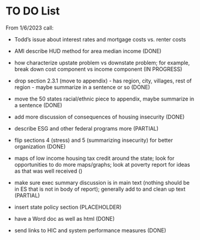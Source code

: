 # TO DO List {.unnumbered}

From 1/6/2023 call:

-   Todd's issue about interest rates and mortgage costs vs. renter costs

-   AMI describe HUD method for area median income (DONE)

-   how characterize upstate problem vs downstate problem; for example, break down cost component vs income component (IN PROGRESS)

-   drop section 2.3.1 (move to appendix) - has region, city, villages, rest of region - maybe summarize in a sentence or so (DONE)

-   move the 50 states racial/ethnic piece to appendix, maybe summarize in a sentence (DONE)

-   add more discussion of consequences of housing insecurity (DONE)

-   describe ESG and other federal programs more (PARTIAL)

-   flip sections 4 (stress) and 5 (summarizing insecurity) for better organization (DONE)

-   maps of low income housing tax credit around the state; look for opportunities to do more maps/graphs; look at poverty report for ideas as that was well received ()

-   make sure exec summary discussion is in main text (nothing should be in ES that is not in body of report); generally add to and clean up text (PARTIAL)

-   insert state policy section (PLACEHOLDER)

-   have a Word doc as well as html (DONE)

-   send links to HIC and system performance measures (DONE)
